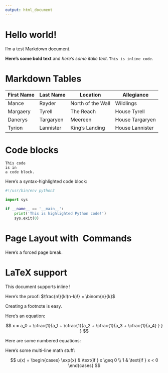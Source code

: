 ```yaml
---
output: html_document
---
```


# Hello world!

I'm a test Markdown document.

**Here's some bold text** and *here's some italic text*. `This is inline code`.

# Markdown Tables

First Name  |  Last Name  |  Location           |  Allegiance
------------|-------------|---------------------|-----------------
Mance       |  Rayder     |  North of the Wall  |  Wildlings
Margaery    |  Tyrell     |  The Reach          |  House Tyrell
Danerys     |  Targaryen  |  Meereen            |  House Targaryen
Tyrion      |  Lannister  |  King's Landing     |  House Lannister

# Code blocks

    This code
    is in
    a code block.

Here's a syntax-highlighted code block:

```python
#!/usr/bin/env python3

import sys

if __name__ == '__main__':
    print('This is highlighted Python code!')
    sys.exit(0)
```

# Page Layout with \LaTeX\ Commands

Here's a forced page break.

\pagebreak

# LaTeX support

This document supports inline \LaTeX!

Here's the proof: $\frac{n!}{k!(n-k)!} = \binom{n}{k}$

Creating a footnote is easy.\footnote{An example footnote.}

Here's an equation:

$$
  x = a_0 + \cfrac{1}{a_1
          + \cfrac{1}{a_2
          + \cfrac{1}{a_3 + \cfrac{1}{a_4} } } }
$$

Here are some numbered equations:

\begin{equation} 
 f(x)=(x+a)(x+b)
\end{equation}


\begin{equation}
5^2 - 5 = 20
\end{equation}


\begin{equation}
a = bq + r
\end{equation}

Here's some multi-line math stuff:

$$
 u(x) =
  \begin{cases}
   \exp{x} & \text{if } x \geq 0 \\
   1       & \text{if } x < 0
  \end{cases}
$$





\begin{align*}
 f(x) &= (x+a)(x+b) \\
 &= x^2 + (a+b)x + ab
\end{align*}